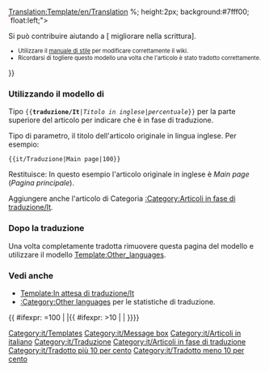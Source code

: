 <noinclude>[[Translation:Template/en/Translation]] </noinclude>{{en/Ambox| type  = style
| image = Translation.png
| text  = <strong>Questo articolo è tradotto dall'originale inglese: <includeonly>[{{SERVER}}{{localurl:{{NAMESPACE}}:{{{1}}}|action=view}} {{{1}}}]</includeonly><noinclude>{{{1}}}</noinclude>.</strong>
<div style="font-size: 90%">
<div style="margin:auto; text-align:Left;">Percentuale: {{{2|0}}}%
<div style="width:200px; text-align:Left; border:1px solid #aaa; padding:1px; overflow:hidden;"><span style="width:{{#expr: ({{{2|0}}}/100) * 100}}%; height:2px; background:#7fff00; float:left;">&nbsp;</span><span style="width:{{#expr: 100 - ({{{2|0}}}/100) * 100}}%; height:2px; background:#ff7f50; float:left;">&nbsp;</span></div>
</div>
Si può contribuire aiutando a [{{SERVER}}{{localurl:{{NAMESPACE}}:{{PAGENAME}}|action=edit}} migliorare nella scrittura].
</div><div style="font-size: 80%">
* Utilizzare il [[Main/en/Manual of Style|manuale di stile]] per modificare correttamente il wiki.
* Ricordarsi di togliere questo modello una volta che l'articolo è stato tradotto correttamente.</div>
}}<noinclude>

=== Utilizzando il modello di ===
Tipo <code><nowiki>{{</nowiki>'''traduzione/It'''|''Titolo in inglese''|''percentuale''<nowiki>}}</nowiki></code> per la parte superiore del articolo per indicare che è in fase di traduzione.
<p>Tipo di parametro, il titolo dell'articolo originale in lingua inglese. Per esempio:</p>
<pre>{{it/Traduzione|Main page|100}}</pre>
Restituisce:
{{it/Traduzione|Main page|100}}
In questo esempio l'articolo originale in inglese è ''Main page'' (''Pagina principale'').
<p>Aggiungere anche l'articolo di Categoria [[Category/it/Articoli in fase di traduzione|:Category:Articoli in fase di traduzione/It]].</p>

=== Dopo la traduzione===
Una volta completamente tradotta rimuovere questa pagina del modello e utilizzare il modello [[Template:Other languages|Template:Other_languages]].

===Vedi anche===
*[[Template/it/In attesa di traduzione|Template:In attesa di traduzione/It]]
*[[Category/en/Other languages|:Category:Other languages]] per le statistiche di traduzione.

[[Category:it/Templates]][[Category:it/Message box]][[Category:it/Articoli in italiano]][[Category:it/Traduzione]]
</noinclude><includeonly>{{ #ifexpr: {{{2|0}}}=100 | |[[Category:it/Articoli in fase di traduzione]]{{ #ifexpr: {{{2|0}}}>10 | [[Category:it/Tradotto più 10 per cento]] | [[Category:it/Tradotto meno 10 per cento]]}}}}</includeonly>